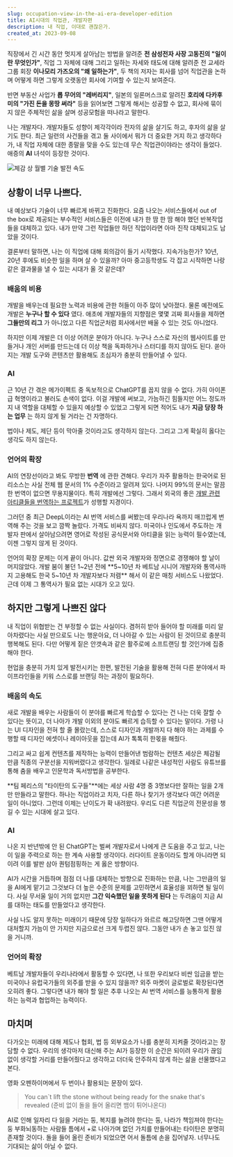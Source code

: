 ```yaml
---
slug: occupation-view-in-the-ai-era-developer-edition
title: AI시대의 직업관, 개발자편
description: 내 직업, 이대로 괜찮은가.
created_at: 2023-09-08
---
```


직장에서 긴 시간 동안 멋지게 살아남는 방법을 알려준 **전 삼성전자 사장 고동진의 "일이란 무엇인가"**, 직업 그 자체에 대해 그리고
일하는 자세와 태도에 대해 알려준 전 교세라 그룹 회장 **이나모리 가즈오의 "왜 일하는가"**, 두 책의 저자는 회사를 넘어 직업관을
논하며 어떻게 하면 그렇게 오랫동안 회사에 기여할 수 있는지 보여준다.

반면 부동산 사업가 **롭 무어의 "레버리지"**, 일본의 일론머스크로 알려진 **호리에 다카후미의 "가진 돈을 몽땅 써라"** 등을
읽어보면 그렇게 해서는 성공할 수 없고, 회사에 묶이지 않은 주체적인 삶을 살며 성공모험을 떠나라고 말한다.

나는 개발자다. 개발자들도 성향이 제각각이라 전자의 삶을 살기도 하고, 후자의 삶을 살기도 한다. 최근 일련의 사건들을 겪고 둘 사이에서
뭐가 더 중요한 거지 하고 생각하다가, 내 직업 자체에 대한 종말을 맞을 수도 있는데 무슨 직업관이야라는 생각이 들었다. 애증의 **AI**
녀석이 등장한 것이다.

![](http://t1.daumcdn.net/brunch/service/user/aVyy/image/O3lSmLAfIItjNNZHJiWybYad2ik.png)체감
상 월별 기술 발전 속도

## 상황이 너무 나쁘다.

내 예상보다 기술이 너무 빠르게 바뀌고 진화한다. 요즘 나오는 서비스들에서 out of the box로 제공되는 부수적인 서비스들은 이전에
내가 한 땀 한 땀 해야 했던 반복작업들을 대체하고 있다. 내가 만약 그런 작업들만 하던 직업이라면 아마 진작 대체되고도 남았을 것이다.

결론부터 말하면, 나는 이 직업에 대해 회의감이 들기 시작했다. 지속가능한가? 10년, 20년 후에도 비슷한 일을 하며 살 수 있을까? 아마
중고등학생도 각 잡고 시작하면 나랑 같은 결과물을 낼 수 있는 시대가 올 것 같은데?

### 배움의 비용

개발을 배우는데 필요한 노력과 비용에 관한 허들이 아주 많이 낮아졌다. 물론 예전에도 개발은 **누구나 할 수 있다** 였다. 애초에
개발자들의 지향점은 몇몇 괴짜 회사들을 제하면 **그들만의 리그** 가 아니었고 다른 직업군처럼 회사에서만 배울 수 있는 것도 아니었다.

하지만 이제 개발은 더 이상 어려운 분야가 아니다. 누구나 스스로 자신의 웹사이트를 만들거나 개인 서버를 만드는데 더 이상 책을 독파하거나
스터디를 하지 않아도 된다. 쏟아지는 개발 도구와 콘텐츠만 활용해도 초심자가 충분히 만들어낼 수 있다.

### AI

근 10년 간 겪은 메가이펙트 중 독보적으로 ChatGPT를 꼽지 않을 수 없다. 가히 아이폰급 혁명이라고 불러도 손색이 없다. 이걸 개발에
써보고, 가늠하긴 힘들지만 어느 정도까지 내 역할을 대체할 수 있을지 예상할 수 있었고 그렇게 되면 적어도 내가 **지금 당장 하는 업무**
는 하지 않게 될 거라는 건 자명하다.

법이나 제도, 제단 등이 막아줄 것이라고도 생각하지 않는다. 그리고 그게 확실히 옳다는 생각도 하지 않는다.

### 언어의 확장

AI의 연장선이라고 봐도 무방한 **번역** 에 관한 견해다. 우리가 자주 활용하는 한국어로 된 리소스는 사실 전체 웹 문서의 1%
수준이라고 알려져 있다. 나머지 99%의 문서는 말끔한 번역이 없으면 무용지물이다. 특히 개발에선 그렇다. 그래서 외국의 좋은 [개발 관련
아티클들을 번역하는
프로젝트](https://kofearticle.substack.com/about?utm_source=substack&utm_medium=email)가
성행할 지경이다.

그러던 중 최근 DeepL이라는 AI 번역 서비스를 써봤는데 우리나라 욕까지 매끄럽게 번역해 주는 것을 보고 깜짝 놀랐다. 가격도 비싸지
않다. 미국이나 인도에서 주도하는 개발자 판에서 살아남으려면 영어로 작성된 공식문서와 아티클을 읽는 능력이 필수였는데, 이젠 그렇지 않게 된
것이다.

언어의 확장 문제는 이게 끝이 아니다. 값싼 외국 개발자와 정면으로 경쟁해야 할 날이 머지않았다. 개발 붐이 불던 1~2년 전에
**5~10년 차 베트남 시니어 개발자와 통역사까지 고용해도 한국 5~10년 차 개발자보다 저렴** 해서 이 같은 매칭 서비스도 나왔었다.
근데 이제 그 통역사가 필요 없는 시대가 오고 있다.

## 하지만 그렇게 나쁘진 않다

내 직업이 위협받는 건 부정할 수 없는 사실이다. 겸허히 받아 들어야 할 미래를 미리 알아차렸다는 사실 만으로도 나는 행운아요, 더 나아갈
수 있는 사람이 된 것이므로 충분히 행복해도 된다. 다만 어떻게 짙은 안갯속과 같은 활주로에 소프트랜딩 할 것인가에 집중해야 한다.

현업을 충분히 가치 있게 발전시키는 한편, 발전된 기술을 활용해 전혀 다른 분야에서 파이프라인들을 키워 스스로를 브랜딩 하는 과정이
필요하다.

### 배움의 속도

새로 개발을 배우는 사람들이 이 분야를 빠르게 학습할 수 있다는 건 나는 더욱 잘할 수 있다는 뜻이고, 더 나아가 개발 이외의 분야도 빠르게
습득할 수 있다는 말이다. 가령 나는 UI 디자인을 전혀 할 줄 몰랐는데, 스스로 디자인과 개발까지 다 해야 하는 과제를 수행할 때 디자인
에셋이나 레이아웃을 잡는데 AI가 톡톡히 한몫을 해줬다.

그리고 싸고 쉽게 컨텐츠를 제작하는 능력이 만들어낸 범람하는 컨텐츠 세상은 체감될 만큼 직종의 구분선을 지워버렸다고 생각한다. 일례로 나같은
내성적인 사람도 유튜브를 통해 춤을 배우고 인문학과 독서방법을 공부한다.

**팀 페리스의 "타이탄의 도구들"**에는 세상 사람 4명 중 3명보다만 잘하는 일을 2개만 만들라고 말한다. 하나는 직업이라고 치자, 다른
하나 찾기가 생각보다 여간 어려운 일이 아니었다. 그런데 이제는 난이도가 확 내려왔다. 우리도 다른 직업군의 전문성을 챙길 수 있는 시대에
살고 있다.

### AI

나온 지 반년밖에 안 된 ChatGPT는 벌써 개발자로서 나에게 큰 도움을 주고 있고, 나는 이 일을 주력으로 하는 한 계속 사용할
생각이다. 러다이트 운동이라도 할게 아니라면 되이려 이를 발판 삼아 퀀텀점핑하는 게 옳은 방향이다.

AI가 시간을 거듭하며 점점 더 나를 대체하는 방향으로 진화하는 만큼, 나는 그만큼의 일을 AI에게 맡기고 그것보다 더 높은 수준의 문제를
고민하면서 효율성을 꾀하면 될 일이다. 사실 무서울 일이 거의 없지만 **그간 익숙했던 일을 못하게 된다** 는 두려움이 지금 AI를 대하는
태도를 만들었다고 생각한다.

사실 나도 알지 못하는 미래이기 때문에 당장 일하다가 와르르 해고당하면 그땐 어떻게 대처할지 가늠이 안 가지만 지금으로선 크게 두렵진 않다.
그동안 내가 손 놓고 있진 않을 거니까.

### 언어의 확장

베트남 개발자들이 우리나라에서 활동할 수 있다면, 나 또한 우리보다 비싼 임금을 받는 미국이나 유럽국가들의 외주를 받을 수 있지 않을까?
외주 마켓이 글로벌로 확장된다면 오히려 좋다. 그렇다면 내가 해야 할 일은 추후 나오는 AI 번역 서비스를 능통하게 활용하는 능력과 협업하는
능력이다.

## 마치며

다가오는 미래에 대해 제도나 협회, 법 등 외부요소가 나를 충분히 지켜줄 것이라고는 장담할 수 없다. 우리의 생각마저 대신해 주는 AI가
등장한 이 순간은 되이려 우리가 끊임없이 생각할 거리를 만들어줬다고 생각하고 더더욱 안주하지 않게 하는 삶을 선물했다고 본다.

영화 오펜하이머에서 두 번이나 활용되는 문장이 있다.

> You can`t lift the stone without being ready for the snake that's revealed
> (준비 없이 돌을 들어 올리면 뱀이 튀어나온다)

AI로 인해 일자리 다 잃을 거라는 둥, 복지를 늘려야 한다는 둥, 나라가 책임져야 한다는 둥 부화뇌동하는 사람들 틈에서 +로 나아가며 없던
가치를 만들어내는 타이탄은 분명히 존재할 것이다. 돌을 들어 올린 준비가 되었으면 어서 돌틈에 손을 집어넣자. 너무나도 기대되는 삶이 아닐
수 없다.
